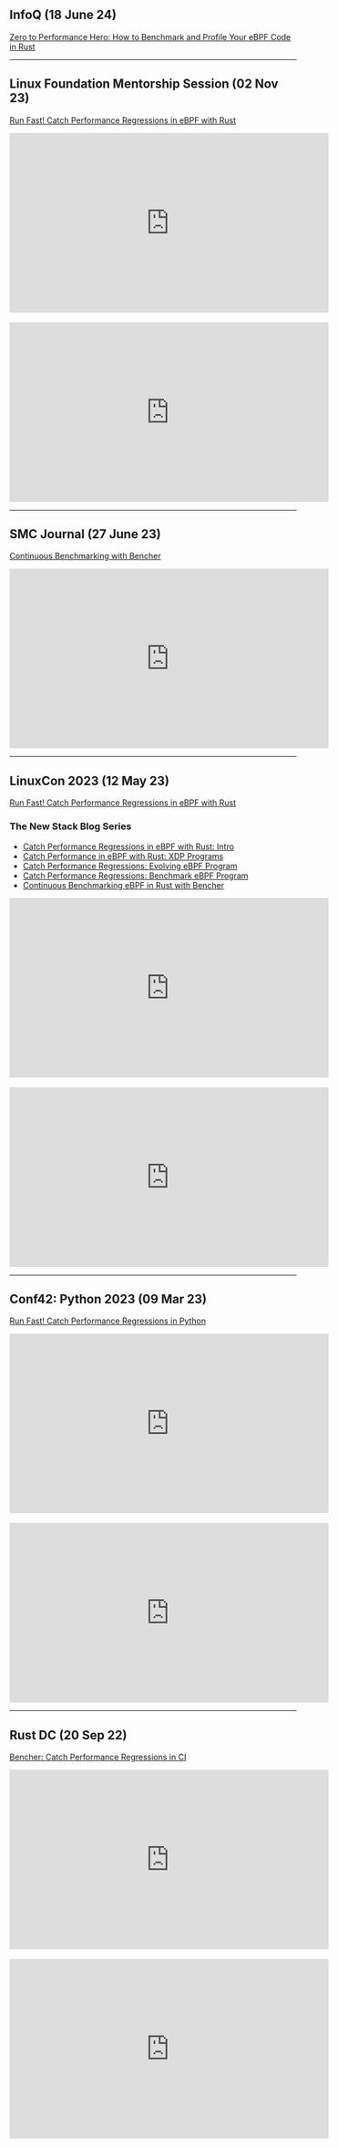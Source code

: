 ## InfoQ (18 June 24)
[Zero to Performance Hero: How to Benchmark and Profile Your eBPF Code in Rust](https://www.infoq.com/articles/benchmark-profile-ebpf-code/)

<hr />

## Linux Foundation Mentorship Session (02 Nov 23)
[Run Fast! Catch Performance Regressions in eBPF with Rust](https://www.linuxfoundation.org/webinars/run-fast-catch-performance-regressions-in-ebpf-with-rust)

<iframe loading="lazy" width="560" height="315" src="https://www.youtube.com/embed/vDx0BAiE5zk" title="Run Fast! Catch Performance Regressions in eBPF with Rust" frameborder="0" allow="accelerometer; autoplay; clipboard-write; encrypted-media; gyroscope; picture-in-picture; web-share" allowfullscreen></iframe>

<br />
<br />

<iframe loading="lazy" src="https://docs.google.com/presentation/d/e/2PACX-1vTfG14Mq-nG92pbgMmbqACy5rtV6Tt795CCo5Y_maTbfg-M_1OXLA6UgsrwXHdUQO2muAlm72eyHL5_/embed?start=false&loop=true" frameborder="0" width="560" height="315" allowfullscreen="true" mozallowfullscreen="true" webkitallowfullscreen="true"></iframe>

<hr />

## SMC Journal (27 June 23)
[Continuous Benchmarking with Bencher](https://smcjournal.podbean.com/e/continuous-benchmarking-with-bencher/)

<iframe loading="lazy" width="560" height="315" src="https://www.youtube.com/embed/T2BrCCZhmgc" title="Continuous Benchmarking with Bencher" frameborder="0" allow="accelerometer; autoplay; clipboard-write; encrypted-media; gyroscope; picture-in-picture; web-share" allowfullscreen></iframe>

<hr />

## LinuxCon 2023 (12 May 23)
[Run Fast! Catch Performance Regressions in eBPF with Rust](https://ossna2023.sched.com/event/1K5I8/run-fast-catch-performance-regressions-in-ebpf-with-rust-everett-pompeii-bencher)

### The New Stack Blog Series
- [Catch Performance Regressions in eBPF with Rust: Intro](https://thenewstack.io/catch-performance-regressions-in-ebpf-with-rust-intro/)
- [Catch Performance in eBPF with Rust: XDP Programs](https://thenewstack.io/catch-performance-in-ebpf-with-rust-xdp-programs/)
- [Catch Performance Regressions: Evolving eBPF Program](https://thenewstack.io/catch-performance-regressions-evolving-ebpf-program/)
- [Catch Performance Regressions: Benchmark eBPF Program](https://thenewstack.io/catch-performance-regressions-benchmark-ebpf-program/)
- [Continuous Benchmarking eBPF in Rust with Bencher](https://thenewstack.io/continuous-benchmarking-ebpf-in-rust-with-bencher/)

<iframe loading="lazy" width="560" height="315" src="https://www.youtube.com/embed/iKRT7JQgZyI" title="Run Fast! Catch Performance Regressions in eBPF with Rust" frameborder="0" allow="accelerometer; autoplay; clipboard-write; encrypted-media; gyroscope; picture-in-picture; web-share" allowfullscreen></iframe>

<br />
<br />

<iframe loading="lazy" src="https://docs.google.com/presentation/d/e/2PACX-1vTLe-yTCSvKww0zn_Up0vuoi5d2DxwuK0VInKE1znd9xwxUbXWvMhDBFUZipTBcLRGeyOKzO751pq7u/embed?start=false&loop=true" frameborder="0" width="560" height="315" allowfullscreen="true" mozallowfullscreen="true" webkitallowfullscreen="true"></iframe>

<hr />

## Conf42: Python 2023 (09 Mar 23)
[Run Fast! Catch Performance Regressions in Python](https://www.conf42.com/Python_2023_Everett_Pompeii_catch_performance_regressions)

<iframe loading="lazy" width="560" height="315" src="https://www.youtube.com/embed/smbrrBTAMVg" title="Run Fast! Catch Performance Regressions in Python" frameborder="0" allow="accelerometer; autoplay; clipboard-write; encrypted-media; gyroscope; picture-in-picture; web-share" allowfullscreen></iframe>

<br />
<br />

<iframe loading="lazy" src="https://docs.google.com/presentation/d/e/2PACX-1vRM_awCtvlFbq9VrAONHPpZxSM71Gg48gs3PnihdMPj-ZqnwdBuwx1WkV4A_w-2cOSAC37mHxSsO8oi/embed?start=false&loop=true" frameborder="0" width="560" height="315" allowfullscreen="true" mozallowfullscreen="true" webkitallowfullscreen="true"></iframe>

<hr />

## Rust DC (20 Sep 22)

[Bencher: Catch Performance Regressions in CI](https://www.meetup.com/rustdc/events/vdhxgsydcmbbc/)

<iframe loading="lazy" width="560" height="315" src="https://www.youtube.com/embed/Xw9loUatF7k" title="Bencher: Catch Performance Regressions in CI" frameborder="0" allow="accelerometer; autoplay; clipboard-write; encrypted-media; gyroscope; picture-in-picture; web-share" allowfullscreen></iframe>

<br />
<br />

<iframe loading="lazy" src="https://docs.google.com/presentation/d/e/2PACX-1vR0x9GZW7-iweyoJ7cd1I_4damn9kZwxCRqrV73uQEad4FDTyPlbBp11Ya0TgP_rxuhpFQQQv8-soBu/embed?start=false&loop=true" frameborder="0" width="560" height="315" allowfullscreen="true" mozallowfullscreen="true" webkitallowfullscreen="true"></iframe>